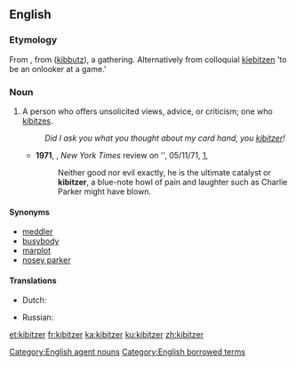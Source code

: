 ==English==

===Etymology===
From {{etyl|yi|en}}, from {{etyl|he|en}} {{Hebr|[[קיבוץ]]}} ([[kibbutz]]), a gathering. Alternatively from colloquial {{etyl|de|en}} [[kiebitzen]] 'to be an onlooker at a game.'

===Noun===
{{en-noun}}

# A person who offers unsolicited views, advice, or criticism; one who [[kibitz]]es.
#: ''Did I ask you what you thought about my card hand, you [[kibitzer]]!''
#* '''1971''', {{w|John Updike}}, ''New York Times'' review on '{{w|Rabbit Redux}}', 05/11/71, [http://www.nytimes.com/1971/11/05/books/updike-rabbit.html],
#*: Neither good nor evil exactly, he is the ultimate catalyst or '''kibitzer''', a blue-note howl of pain and laughter such as Charlie Parker might have blown.

====Synonyms====
* [[meddler]]
* [[busybody]]
* [[marplot]]
* [[nosey parker]]

====Translations====
{{trans-top|meddlesome person who tells others what to do}}
* Dutch: {{t|nl|[[bazig]] [[persoon]]|n}}
{{trans-mid}}
* Russian: {{t|ru|надоеда|m|f|tr=nadojéda|sc=Cyrl}} {{qualifier|gadfly}}
{{trans-bottom}}

[[Category:English agent nouns]]
[[Category:English borrowed terms]]

[[et:kibitzer]]
[[fr:kibitzer]]
[[ka:kibitzer]]
[[ku:kibitzer]]
[[zh:kibitzer]]